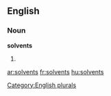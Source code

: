 ==English==

===Noun===
'''solvents'''

# {{plural of|[[solvent]]}}

[[Category:English plurals]]

[[ar:solvents]]
[[fr:solvents]]
[[hu:solvents]]